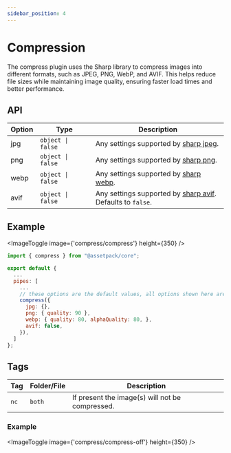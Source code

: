 ```yaml
---
sidebar_position: 4
---
```


# Compression

The compress plugin uses the Sharp library to compress images into different formats, such as JPEG, PNG, WebP, and AVIF. This helps reduce file sizes while maintaining image quality, ensuring faster load times and better performance.

## API

| Option | Type              | Description                                                                                                          |
| ------ | ----------------- | -------------------------------------------------------------------------------------------------------------------- |
| jpg    | `object \| false` | Any settings supported by [sharp jpeg](https://sharp.pixelplumbing.com/api-output#jpeg).                             |
| png    | `object \| false` | Any settings supported by [sharp png](https://sharp.pixelplumbing.com/api-output#png).                               |
| webp   | `object \| false` | Any settings supported by [sharp webp](https://sharp.pixelplumbing.com/api-output#webp).                             |
| avif   | `object \| false` | Any settings supported by [sharp avif](https://sharp.pixelplumbing.com/api-output#avif). <br /> Defaults to `false`. |

## Example

<ImageToggle image={'compress/compress'} height={350} />

```js
import { compress } from "@assetpack/core";

export default {
  ...
  pipes: [
    ...
    // these options are the default values, all options shown here are optional
    compress({
      jpg: {},
      png: { quality: 90 },
      webp: { quality: 80, alphaQuality: 80, },
      avif: false,
    }),
  ]
};
```

## Tags

| Tag  | Folder/File | Description                                     |
| ---- | ----------- | ----------------------------------------------- |
| `nc` | `both`      | If present the image(s) will not be compressed. |

### Example
<ImageToggle image={'compress/compress-off'} height={350} />
